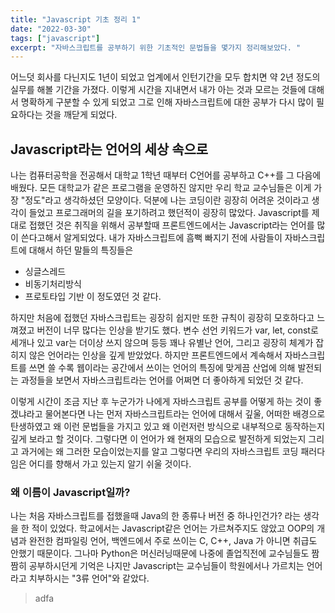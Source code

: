 ```yaml
---
title: "Javascript 기초 정리 1"
date: "2022-03-30"
tags: ["javascript"]
excerpt: "자바스크립트를 공부하기 위한 기초적인 문법들을 몇가지 정리해보았다. "
---
```


어느덧 회사를 다닌지도 1년이 되었고 업계에서 인턴기간을 모두 합치면 약 2년 정도의 실무를 해볼 기간을 가졌다.
이렇게 시간을 지내면서 내가 아는 것과 모르는 것들에 대해서 명확하게 구분할 수 있게 되었고 그로 인해 자바스크립트에 대한
공부가 다시 많이 필요하다는 것을 깨닫게 되었다.

## Javascript라는 언어의 세상 속으로

나는 컴퓨터공학을 전공해서 대학교 1학년 때부터 C언어를 공부하고 C++를 그 다음에 배웠다. 모든 대학교가 같은 프로그램을 운영하진 않지만
우리 학교 교수님들은 이게 가장 "정도"라고 생각하셨던 모양이다. 덕분에 나는 코딩이란 굉장히 어려운 것이라고 생각이 들었고
프로그래머의 길을 포기하려고 했던적이 굉장히 많았다. Javascript를 제대로 접했던 것은 취직을 위해서 공부할때 프론트엔드에서는 Javascript라는 언어를 많이
쓴다고해서 알게되었다. 내가 자바스크립트에 흠뻑 빠지기 전에 사람들이 자바스크립트에 대해서 하던 말들의 특징들은

- 싱글스레드
- 비동기처리방식
- 프로토타입 기반
  이 정도였던 것 같다.

하지만 처음에 접했던 자바스크립트는 굉장히 쉽지만 또한 규칙이 굉장히 모호하다고 느껴졌고 버전이 너무 많다는 인상을 받기도 했다.
변수 선언 키워드가 var, let, const로 세개나 있고 var는 더이상 쓰지 않으며 등등 꽤나 유별난 언어, 그리고
굉장히 체계가 잡히지 않은 언어라는 인상을 깊게 받았었다. 하지만 프론트엔드에서 계속해서 자바스크립트를 쓰면 쓸 수록
웹이라는 공간에서 쓰이는 언어의 특징에 맞게끔 산업에 의해 발전되는 과정들을 보면서 자바스크립트라는 언어를 어쩌면 더 좋아하게 되었던 것 같다.

이렇게 시간이 조금 지난 후 누군가가 나에게 자바스크립트 공부를 어떻게 하는 것이 좋겠냐라고 물어본다면 나는 먼저 자바스크립트라는 언어에 대해서
깊울, 어떠한 배경으로 탄생하였고 왜 이런 문법들을 가지고 있고 왜 이런저런 방식으로 내부적으로 동작하는지 깊게 보라고 할 것이다. 그렇다면 이 언어가 왜
현재의 모습으로 발전하게 되었는지 그리고 과거에는 왜 그러한 모습이었는지를 알고 그렇다면 우리의 자바스크립트 코딩 패러다임은
어디를 향해서 가고 있는지 알기 쉬울 것이다.

### 왜 이름이 Javascript일까?

나는 처음 자바스크립트를 접했을때 Java의 한 종류나 버전 중 하나인건가? 라는 생각을 한 적이 있었다. 학교에서는 Javascript같은 언어는 가르쳐주지도 않았고
OOP의 개념과 완전한 컴파일링 언어, 백엔드에서 주로 쓰이는 C, C++, Java 가 아니면 취급도 안했기 때문이다. 그나마 Python은 머신러닝때문에 나중에
졸업직전에 교수님들도 짬짬히 공부하시던게 기억은 나지만 Javascript는 교수님들이 학원에서나 가르치는 언어라고 치부하시는 "3류 언어"와 같았다.

> adfa
